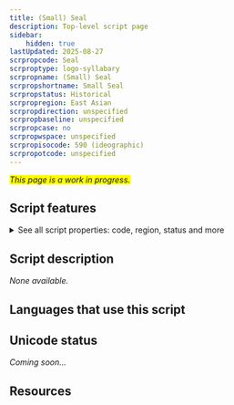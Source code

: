 ```yaml
---
title: (Small) Seal
description: Top-level script page
sidebar:
    hidden: true
lastUpdated: 2025-08-27
scrpropcode: Seal
scrproptype: logo-syllabary
scrpropname: (Small) Seal
scrpropshortname: Small Seal
scrpropstatus: Historical
scrpropregion: East Asian
scrpropdirection: unspecified
scrpropbaseline: unspecified
scrpropcase: no
scrpropwspace: unspecified
scrpropisocode: 590 (ideographic)
scrpropotcode: unspecified
---
```


<span style='background-color:yellow'>_This page is a work in progress._</span>


## Script features

<details>
<summary> See all script properties: code, region, status and more</summary>
<ScriptInfo />
</details>

## Script description

_None available._

## Languages that use this script

<WsList script='Seal' wsMax='5' />

## Unicode status

_Coming soon..._

## Resources

<ScriptResources detailSummary='seemore' />

